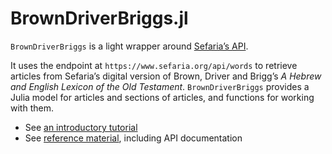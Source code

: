 # BrownDriverBriggs.jl

`BrownDriverBriggs` is a light wrapper around [Sefaria's API](https://developers.sefaria.org/reference/getting-started-with-your-api).

It uses the endpoint at `https://www.sefaria.org/api/words` to retrieve articles from Sefaria's digital version of Brown, Driver and Brigg's *A Hebrew and English Lexicon of the Old Testament*. `BrownDriverBriggs` provides a Julia model for articles and sections of articles, and functions for working with them.


- See [an introductory tutorial](./tutorials/)
- See [reference material](./reference/), including API documentation